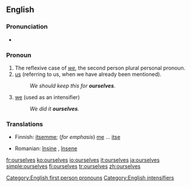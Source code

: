 ==English==

{{rank|offer|promise|obliged|911|ourselves|pale|happiness|religion}}

===Pronunciation===
{{English reflexive pronouns}}
*{{audio|en-us-ourselves.ogg|Audio (US)}}

===Pronoun===
{{en-pron|desc=personal pronoun}}

# The reflexive case of ''[[we]]'', the second person plural personal pronoun.
# [[us]] (referring to us, when we have already been mentioned).
#:''We should keep this for '''ourselves'''.''
# [[we]] (used as an intensifier)
#:''We did it '''ourselves'''.''

===Translations===
{{rfc-level|Translations at L3+ (AutoFormat would have corrected level of Translations)}}
{{trans-top}}
*Finnish: [[itsemme]]; (''for emphasis'') [[me#Finnish|me]] ... [[itse]]
{{trans-mid}}
*Romanian: [[înşine]] {{m}}, [[însene]] {{f}}
{{trans-bottom}}

[[Category:English first person pronouns]]
[[Category:English intensifiers]]

[[fr:ourselves]]
[[ko:ourselves]]
[[io:ourselves]]
[[it:ourselves]]
[[ja:ourselves]]
[[simple:ourselves]]
[[fi:ourselves]]
[[tr:ourselves]]
[[zh:ourselves]]